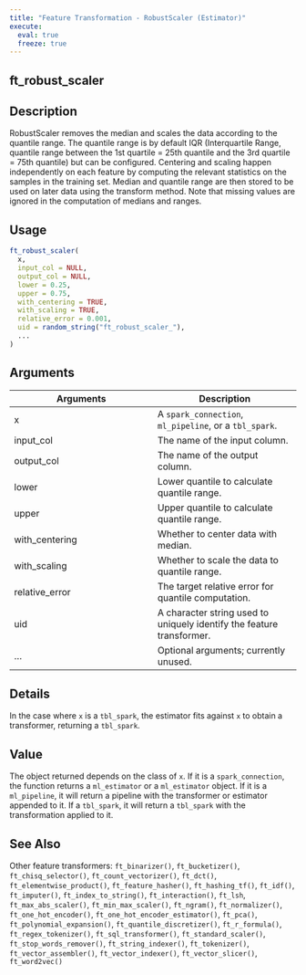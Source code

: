 ```yaml
---
title: "Feature Transformation - RobustScaler (Estimator)"
execute:
  eval: true
  freeze: true
---
```


## ft_robust_scaler

## Description
RobustScaler removes the median and scales the data according to the quantile range. The quantile range is by default IQR (Interquartile Range, quantile range between the 1st quartile = 25th quantile and the 3rd quartile = 75th quantile) but can be configured. Centering and scaling happen independently on each feature by computing the relevant statistics on the samples in the training set. Median and quantile range are then stored to be used on later data using the transform method. Note that missing values are ignored in the computation of medians and ranges.


## Usage
```r
ft_robust_scaler(
  x,
  input_col = NULL,
  output_col = NULL,
  lower = 0.25,
  upper = 0.75,
  with_centering = TRUE,
  with_scaling = TRUE,
  relative_error = 0.001,
  uid = random_string("ft_robust_scaler_"),
  ...
)
```

## Arguments
|Arguments|Description|
|---|---|
| x | A `spark_connection`, `ml_pipeline`, or a `tbl_spark`. |
| input_col | The name of the input column. |
| output_col | The name of the output column. |
| lower | Lower quantile to calculate quantile range. |
| upper | Upper quantile to calculate quantile range. |
| with_centering | Whether to center data with median. |
| with_scaling | Whether to scale the data to quantile range. |
| relative_error | The target relative error for quantile computation. |
| uid | A character string used to uniquely identify the feature transformer. |
| ... | Optional arguments; currently unused. |

## Details
In the case where `x` is a `tbl_spark`, the estimator fits against `x` to obtain a transformer, returning a `tbl_spark`.

## Value
The object returned depends on the class of `x`. If it is a `spark_connection`, the function returns a `ml_estimator` or a `ml_estimator` object. If it is a `ml_pipeline`, it will return a pipeline with the transformer or estimator appended to it. If a `tbl_spark`, it will return a `tbl_spark` with the transformation applied to it.





## See Also
Other feature transformers: `ft_binarizer()`, `ft_bucketizer()`, `ft_chisq_selector()`, `ft_count_vectorizer()`, `ft_dct()`, `ft_elementwise_product()`, `ft_feature_hasher()`, `ft_hashing_tf()`, `ft_idf()`, `ft_imputer()`, `ft_index_to_string()`, `ft_interaction()`, `ft_lsh`, `ft_max_abs_scaler()`, `ft_min_max_scaler()`, `ft_ngram()`, `ft_normalizer()`, `ft_one_hot_encoder()`, `ft_one_hot_encoder_estimator()`, `ft_pca()`, `ft_polynomial_expansion()`, `ft_quantile_discretizer()`, `ft_r_formula()`, `ft_regex_tokenizer()`, `ft_sql_transformer()`, `ft_standard_scaler()`, `ft_stop_words_remover()`, `ft_string_indexer()`, `ft_tokenizer()`, `ft_vector_assembler()`, `ft_vector_indexer()`, `ft_vector_slicer()`, `ft_word2vec()`

